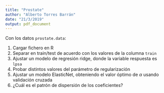 ```yaml
---
title: "Prostate"
author: "Alberto Torres Barrán"
date: "21/3/2019"
output: pdf_document
---
```


Con los datos `prostate.data`:

  1. Cargar fichero en R
  2. Separar en train/test de acuerdo con los valores de la columna `train`
  3. Ajustar un modelo de regresión ridge, donde la variable respuesta es `lpsa`
  4. Probar distintos valores del parámetro de regularización
  5. Ajustar un modelo ElasticNet, obteniendo el valor óptimo de $\alpha$ usando validación cruzada
  6. ¿Cuál es el patrón de dispersión de los coeficientes?